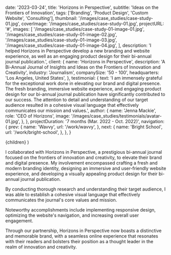 
  date: '2023-03-24',
  title: 'Horizons in Perspective',
  subtitle: 'Ideas on the Frontiers of Innovation',
  tags: ['Branding', 'Product Design', 'Custom Website', 'Consulting'],
  thumbnail: '/images/case_studies/case-study-01.jpg',
  coverImage: '/images/case_studies/case-study-01.jpg',
  projectURL: '#',
  images: [
    '/images/case_studies/case-study-01-image-01.jpg',
    '/images/case_studies/case-study-01-image-02.jpg',
    '/images/case_studies/case-study-01-image-03.jpg',
    '/images/case_studies/case-study-01-image-04.jpg',
  ],
  description:
    'I helped Horizons in Perspective develop a new branding and website experience, as well as an engaging product design for their bi-annual journal publication.',
  client: {
    name: 'Horizons in Perspective',
    description:
      'A Bi-Annual Journal of Insights and Ideas on the Frontiers of Innovation and Creativity',
    industry: 'Journalism',
    companySize: '50 - 100',
    headquarters: 'Los Angeles, United States',
  },
  testimonial: {
    text: 'I am immensely grateful for the exceptional work done in elevating our brand and digital presence. The fresh branding, immersive website experience, and engaging product design for our bi-annual journal publication have significantly contributed to our success. The attention to detail and understanding of our target audience resulted in a cohesive visual language that effectively communicates our mission and values.',
    author: {
      name: 'Jenna Mackie',
      role: 'CEO of Horizons',
      image: '/images/case_studies/testimonials/avatar-01.jpg',
    },
  },
  projectDuration: '7 months (Mar. 2022 - Oct. 2022)',
  navigation: {
    prev: {
      name: 'Wavvy',
      url: '/work/wavvy',
    },
    next: {
      name: 'Bright School',
      url: '/work/bright-school',
    },
  },
}

  <CaseStudiesLayout data={data}>{children}</CaseStudiesLayout>
)

I collaborated with Horizons in Perspective, a prestigious bi-annual journal focused on the frontiers of innovation and creativity, to elevate their brand and digital presence. My involvement encompassed crafting a fresh and modern branding identity, designing an immersive and user-friendly website experience, and developing a visually appealing product design for their bi-annual journal publication.

By conducting thorough research and understanding their target audience, I was able to establish a cohesive visual language that effectively communicates the journal's core values and mission.

Noteworthy accomplishments include implementing responsive design, optimizing the website's navigation, and increasing overall user engagement.

Through our partnership, Horizons in Perspective now boasts a distinctive and memorable brand, with a seamless online experience that resonates with their readers and bolsters their position as a thought leader in the realm of innovation and creativity.
